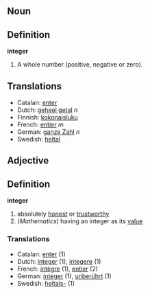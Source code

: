 ==Noun==
==Definition==

'''integer'''

# A whole number (positive, negative or zero).

==Translations==
*Catalan: [[enter]]
*Dutch: [[geheel getal]] ''n''
*Finnish: [[kokonaisluku]]
*French: [[entier]] ''m''
*German: [[ganze Zahl]] ''n''
*Swedish: [[heltal]]

==Adjective==
==Definition==
'''integer'''

# absolutely [[honest]] or [[trustworthy]]
# (''Mathematics'') having an integer as its [[value]]

===Translations===
*Catalan: [[enter]] (1)
*Dutch: [[integer]] (1), [[integere]] (1)
*French: [[intègre]] (1), [[entier]] (2)
*German: [[integer]] (1), [[unberührt]] (1)
*Swedish: [[heltals-]] (1)